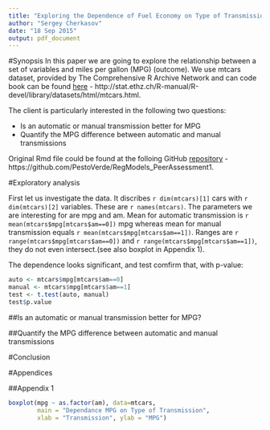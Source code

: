 ```yaml
---
title: "Exploring the Dependence of Fuel Economy on Type of Transmission"
author: "Sergey Cherkasov"
date: "18 Sep 2015"
output: pdf_document
---
```


#Synopsis
In this paper we are going to explore the relationship between a set of variables and miles per gallon (MPG) (outcome). We use mtcars dataset, provided by The Comprehensive R Archive Network and can code book can be found [here](http://stat.ethz.ch/R-manual/R-devel/library/datasets/html/mtcars.html) - http://stat.ethz.ch/R-manual/R-devel/library/datasets/html/mtcars.html.

The client is particularly interested in the following two questions:

* Is an automatic or manual transmission better for MPG  
* Quantify the MPG difference between automatic and manual transmissions 

Original Rmd file could be found at the folloing GitHub [repository](https://github.com/PestoVerde/RegModels_PeerAssessment1) - https://github.com/PestoVerde/RegModels_PeerAssessment1.

#Exploratory analysis 

First let us investigate the data. It discribes `r dim(mtcars)[1]` cars with `r dim(mtcars)[2]` variables. These are `r names(mtcars)`. The parameters we are interesting for are mpg and am. Mean for automatic transmission is `r mean(mtcars$mpg[mtcars$am==0])` mpg whereas mean for manual transmission equals `r mean(mtcars$mpg[mtcars$am==1])`. Ranges are `r range(mtcars$mpg[mtcars$am==0])` and `r range(mtcars$mpg[mtcars$am==1])`, they do not even intersect.(see also boxplot in Appendix 1).

The dependence looks significant, and test comfirm that, with p-value:
```r
auto <- mtcars$mpg[mtcars$am==0]
manual <- mtcars$mpg[mtcars$am==1]
test <- t.test(auto, manual)
test$p.value
```


##Is an automatic or manual transmission better for MPG? 



##Quantify the MPG difference between automatic and manual transmissions 



#Conclusion 


#Appendices

##Appendix 1
```r
boxplot(mpg ~ as.factor(am), data=mtcars,
        main = "Dependance MPG on Type of Transmission",
        xlab = "Transmission", ylab = "MPG")
```
